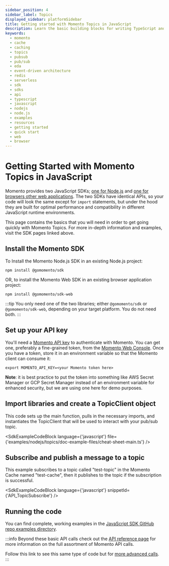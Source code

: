 ```yaml
---
sidebar_position: 4
sidebar_label: Topics
displayed_sidebar: platformSidebar
title: Getting started with Momento Topics in JavaScript
description: Learn the basic building blocks for writing TypeScript and JavaScript code to interact with Momento Topics.
keywords:
  - momento
  - cache
  - caching
  - topics
  - pubsub
  - pub/sub
  - eda
  - event-driven architecture
  - redis
  - serverless
  - sdk
  - sdks
  - api
  - typescript
  - javascript
  - nodejs
  - node.js
  - examples
  - resources
  - getting started
  - quick start
  - web
  - browser
---
```



# Getting Started with Momento Topics in JavaScript

Momento provides two JavaScript SDKs; [one for Node.js](/platform/sdks/nodejs) and [one for browsers other web applications](/platform/sdks/web). The two SDKs have identical APIs, so your code will look the same except for `import` statements, but under the hood they are built for optimal performance and compatibility in different JavaScript runtime environments.

This page contains the basics that you will need in order to get going quickly with Momento Topics. For more in-depth information and examples, visit the SDK pages linked above.

## Install the Momento SDK

To Install the Momento Node.js SDK in an existing Node.js project:

```cli
npm install @gomomento/sdk
```

OR, to install the Momento Web SDK in an existing browser application project:

```cli
npm install @gomomento/sdk-web
```

:::tip
You only need one of the two libraries; either `@gomomento/sdk` or `@gomomento/sdk-web`, depending on your target platform. You do not need both.
:::

## Set up your API key

You'll need a [Momento API key](/cache/develop/authentication/api-keys) to authenticate with Momento. You can get one, preferably a fine-grained token, from the [Momento Web Console](https://console.gomomento.com/caches).
Once you have a token, store it in an environment variable so that the Momento client can consume it:

```
export MOMENTO_API_KEY=<your Momento token here>
```

**Note**: it is best practice to put the token into something like AWS Secret Manager or GCP Secret Manager instead of an environment variable for enhanced security, but we are using one here for demo purposes.

## Import libraries and create a TopicClient object
This code sets up the main function, pulls in the necessary imports, and instantiates the TopicClient that will be used to interact with your pub/sub topic.

<SdkExampleCodeBlock language={'javascript'} file={'examples/nodejs/topics/doc-example-files/cheat-sheet-main.ts'} />

## Subscribe and publish a message to a topic
This example subscribes to a topic called "test-topic" in the Momento Cache named "test-cache", then it publishes to the topic if the subscription is successful.

<SdkExampleCodeBlock language={'javascript'} snippetId={'API_TopicSubscribe'} />

## Running the code

You can find complete, working examples in the [JavaScript SDK GitHub repo examples directory](https://github.com/momentohq/client-sdk-javascript/blob/main/examples).

:::info
Beyond these basic API calls check out the [API reference page](/cache/develop/api-reference) for more information on the full assortment of Momento API calls.

Follow this link to see this same type of code but for [more advanced calls](https://github.com/momentohq/client-sdk-javascript/blob/main/examples/nodejs/cache/advanced.ts).
:::
